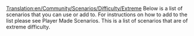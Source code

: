 [[Translation:en/Community/Scenarios/Difficulty/Extreme]]
Below is a list of scenarios that you can use or add to. For instructions on how to add to the list please see Player Made Scenarios. This is a list of scenarios that are of extreme difficulty.